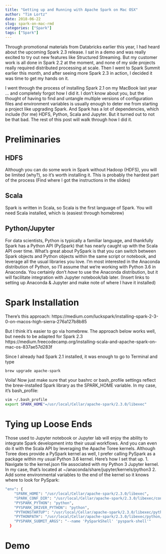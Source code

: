 ```yaml
---
title: "Getting up and Running with Apache Spark on Mac OSX"
author: "Tim Lortz"
date: 2018-06-22
slug: spark-on-mac-rmd
categories: ["Spark"]
tags: ["Spark"]
---
```

Through promotional materials from Databricks earlier this year, I had heard about the upcoming Spark 2.3 release. I sat in a demo and was really excited to try out new features like Structured Streaming. But my customer work is all done in Spark 2.2 at the moment, and none of my side projects really required distributed processing at scale. Then I went to Spark Summit earlier this month, and after seeing more Spark 2.3 in action, I decided it was time to get my hands on it. 

I went through the process of installing Spark 2.1 on my MacBook last year ... and completely forgot how I did it. I don't know about you, but the thought of having to find and untangle multiple versions of configuration files and environment variables is usually enough to deter me from starting a project like upgrading Spark. And Spark has a lot of dependencies, which include (for me) HDFS, Python, Scala and Jupyter. But it turned out to not be that bad. The rest of this post will walk through how I did it.

# Preliminaries
## HDFS
Although you can do some work in Spark without Hadoop (HDFS), you will be limited (why?), so it's worth installing it. This is probably the hardest part of the process (Find where I got the instructions in the slides)

## Scala 
Spark is written in Scala, so Scala is the first language of Spark. You will need Scala installed, which is (easiest through homebrew)

## Python/Jupyter
For data scientists, Python is typically a familiar language, and thankfully Spark has a Python API (PySpark) that has nearly caught up with the Scala API over time. What's great about PySpark is that you can switch between Spark objects and Python objects within the same script or notebook, and leverage all the usual libraries you love. I'm most interested in the Anaconda distribution of Python, so I'll assume that we're working with Python 3.6 in Anaconda. You certainly don't _have_ to use the Anaconda distribution, but it will facilitate integration with Jupyter notebook/lab later. (Insert links to setting up Anaconda & Jupyter and make note of where I have it installed)

# Spark Installation
There’s this approach: https://medium.com/luckspark/installing-spark-2-3-0-on-macos-high-sierra-276a127b8b85

But I think it’s easier to go via homebrew. The approach below works well, but needs to be adapted for Spark 2.3 https://medium.freecodecamp.org/installing-scala-and-apache-spark-on-mac-os-837ae57d283f

Since I already had Spark 2.1 installed, it was enough to go to Terminal and type
```bash
brew upgrade apache-spark
```
Voila! Now just make sure that your bashrc or bash_profile settings reflect the brew-installed Spark library as the SPARK_HOME variable. In my case, it's bash_profile:
```bash
vim ~/.bash_profile
export SPARK_HOME"=/usr/local/Cellar/apache-spark/2.3.0/libexec"
```

# Tying up Loose Ends
Those used to Jupyter notebook or Jupyter lab will enjoy the ability to integrate Spark development into their usual workflows. And you can even do it with the Scala API by leveraging the Apache Toree kernels. Although Toree does provide a PySpark kernel as well, I prefer calling PySpark as a package within my usual Python 3.6 kernel. Here's how I set that up.
1. Navigate to the kernel.json file associated with my Python 3 Jupyter kernel. In my case, that's located at ~/anaconda/share/jupyter/kernels/python3
2. Add some environmental variables to the end of the kernel so it knows where to look for PySpark:
```bash
"env": {
    "SPARK_HOME": "/usr/local/Cellar/apache-spark/2.3.0/libexec",
    "SPARK_CONF_DIR": "/usr/local/Cellar/apache-spark/2.3.0/libexec/conf",
    "PYSPARK_PYTHON": "python",
    "PYSPARK_DRIVER_PYTHON": "python",
    "PYTHONSTARTUP": "/usr/local/Cellar/apache-spark/2.3.0/libexec/python/pyspark/shell.py",
    "PYTHONPATH": "/usr/local/Cellar/apache-spark/2.3.0/libexec/python/lib/py4j-0.10.4-src.zip:/usr/local/Cellar/apache-spark/2.3.0/libexec/python/:",
    "PYSPARK_SUBMIT_ARGS": "--name 'PySparkShell' 'pyspark-shell'"
  }
```


# Demo
